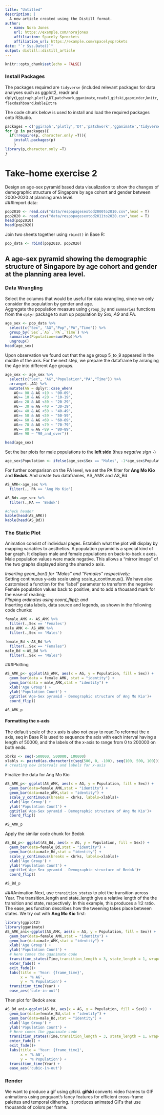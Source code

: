```yaml
---
title: "Untitled"
description: |
  A new article created using the Distill format.
author:
  - name: Nora Jones 
    url: https://example.com/norajones
    affiliation: Spacely Sprockets
    affiliation_url: https://example.com/spacelysprokets
date: "`r Sys.Date()`"
output: distill::distill_article
---
```


```r
knitr::opts_chunk$set(echo = FALSE)
```

### Install Packages
The packages required are `tidyverse` (included relevant packages for data analyses such as ggplot2, readr and dplyr),`ggiraph`,`plotly`,`DT`,`patchwork`,`gganimate`,`readxl`,`gifski`,`gapminder`,`knitr`,`flexdashboard`,`kableExtra`  

The code chunk below is used to install and load the required packages onto RStudio.

```r
packages = c('ggiraph','plotly','DT','patchwork','gganimate','tidyverse','readxl','gifski','gapminder','knitr','flexdashboard')
for (p in packages){
  if(!require(p, character.only =T)){
    install.packages(p)
    }
library(p,character.only =T)
}
```

# **Take-home exercise 2**  
Design an age-sex pyramid based data visualization to show the changes of demographic structure of Singapore by age cohort and gender between 2000-2020 at planning area level.  
###Import data:

```r
pop2010 <- read.csv("data/respopagesextod2000to2010.csv",head = T)
pop2020 <- read.csv("data/respopagesextod2011to2020.csv",head = T)
head(pop2010)
head(pop2020)
```

Join two sheets together using `rbind()` in Base R:

```r
pop_data <- rbind(pop2010, pop2020)
```

## A age-sex pyramid showing the demographic structure of Singapore by age cohort and gender at the planning area level. 
### Data Wrangling  
Select the columns that would be useful for data wrangling, since we only consider the population by gender and age.<br>
Aggregate the population measure using `group_by` and `summaries` functions from the `dplyr` package to sum up population by *Sex*, *AG* and *PA*. <Edit later> 

```r
age_sex <- pop_data %>% 
  select(c("Sex", "AG","Pop","PA","Time")) %>%
  group_by(`Sex`,`AG`,`PA`,`Time`) %>% 
  summarise(Population=sum(Pop))%>%
  ungroup()
head(age_sex)
```

Upon observation we found out that the age group 5_to_9 appeared in the middle of the axis. For the next step, we prepare the dataframe by arranging the Age into different Age groups.

```r
age_sex <- age_sex %>%
  select(c("Sex", "AG","Population","PA","Time")) %>%
  arrange(.,AG) %>%
  mutate(AG = dplyr::case_when(
    AG>= 00 & AG <10 ~ "00-09",
    AG>= 10 & AG <20 ~ "10-19",
    AG>= 20 & AG <30 ~ "20-29",
    AG>= 30 & AG <40 ~ "30-39",
    AG>= 40 & AG <50 ~ "40-49",   
    AG>= 50 & AG <59 ~ "50-59",
    AG>= 60 & AG <69 ~ "60-69",
    AG>= 70 & AG <79 ~ "70-79",
    AG>= 80 & AG <89 ~ "80-89",
    AG>= 90 ~ "90_and_over"))

head(age_sex)
```

Set the bar plots for male populations to the **left side** (thus *negative sign* `-`)

```r
age_sex$Population <- ifelse(age_sex$Sex == "Males", -1*age_sex$Population, age_sex$Population)
```

For further comparison on the PA level, we set the PA filter for **Ang Mo Kio** and **Bedok**. And create two dataframes, AS_AMK and AS_Bd

```r
AS_AMK<-age_sex %>%
  filter(., PA == 'Ang Mo Kio')

AS_Bd<-age_sex %>%
  filter(.,PA == 'Bedok')

#check header
kable(head(AS_AMK))
kable(head(AS_Bd))
```

### The Static Plot
Animation consist of individual pages. 
Establish what the plot will display by mapping variables to aesthetics. A population pyramid is a special kind of bar graph. It displays male and female populations on back-to-back x axes. <br>
Male population values were made negative. This allows a “mirror image” of the two graphs displayed along the shared x axis. <br>

*Inserting geom_bar() for “Males” and “Females” respectively;<br>
*Setting continuous y-axis scale using scale_y_continuous(). We have also customised a function for the “label” parameter to transform the negative Female population values back to positive, and to add a thousand mark for the ease of reading;<br>
*Flipping ordinates using coord_flip(); and<br>
*Inserting data labels, data source and legends, as shown in the following code chunks:  

```r
female_AMK <- AS_AMK %>%
  filter(.,Sex == 'Females')
male_AMK <- AS_AMK %>%
  filter(.,Sex == 'Males')

female_Bd <-AS_Bd %>% 
  filter(.,Sex == "Females")
male_Bd <-AS_Bd %>%
  filter(.,Sex == "Males")
```

###Plotting

```r
AS_AMK_p<- ggplot(AS_AMK, aes(x = AG, y = Population, fill = Sex)) + 
  geom_bar(data = female_AMK, stat = "identity") +
  geom_bar(data = male_AMK,stat = "identity") + 
  xlab('Age Group') + 
  ylab('Population Count') + 
  ggtitle('Age-Sex pyramid - Demographic structure of Ang Mo Kio')+
  coord_flip()

AS_AMK_p
```

#### Formatting the x-axis
The default scale of the x axis is also not easy to read.To reformat the x axis, seq in Base R is used to sequence the axis with each interval having a length of 50000, and the labels of the x-axis to range from 0 to 200000 on both ends.

```r
xbrks <- seq(-500000, 500000, 100000)
xlabls <- paste0(as.character(c(seq(500, 0, -100), seq(100, 500, 100))), "k")
# creating new intervals and labels for x-axis
```

Finalize the data for Ang Mo Kio

```r
AS_AMK_p<- ggplot(AS_AMK, aes(x = AG, y = Population, fill = Sex)) + 
  geom_bar(data=female_AMK,stat = "identity") +
  geom_bar(data=male_AMK,stat = "identity") + 
  scale_y_continuous(breaks = xbrks, labels=xlabls)+
  xlab('Age Group') + 
  ylab('Population Count') + 
  ggtitle('Age-Sex pyramid - Demographic structure of Ang Mo Kio')+
  coord_flip()

AS_AMK_p
```

Apply the similar code chunk for Bedok

```r
AS_Bd_p<- ggplot(AS_Bd, aes(x = AG, y = Population, fill = Sex)) + 
  geom_bar(data=female_Bd,stat = "identity") +
  geom_bar(data=male_Bd,stat = "identity") + 
  scale_y_continuous(breaks = xbrks, labels=xlabls)+
  xlab('Age Group') + 
  ylab('Population Count') + 
  ggtitle('Age-Sex pyramid - Demographic structure of Bedok')+
  coord_flip()

AS_Bd_p
```

###Animation
Next, use `transition_states` to plot the transition across Year. The transition_length and state_length give a relative length of the the transition and state, respectively. In this example, this produces a 1:2 ratio. The ease_aes function describes how the tweening takes place between states.
We try out with **Ang Mo Kio** first:

```r
library(ggplot2)
library(gganimate)
AS_AMK_ani<-ggplot(AS_AMK, aes(x = AG, y = Population, fill = Sex)) + 
  geom_bar(data=female_AMK,stat = "identity") +
  geom_bar(data=male_AMK,stat = "identity") + 
  xlab('Age Group') + 
  ylab('Population Count') + 
  # Here comes the gganimate code
  transition_states(Time,transition_length = 3, state_length = 1, wrap=TRUE) +
  enter_fade() +
  exit_fade()+
  labs(title = 'Year: {frame_time}', 
       x = '% AG', 
       y = '% Population') +
  transition_time(Year) +
  ease_aes('cute-in-out')

```

Then plot for Bedok area:<br>

```r
AS_Bd_ani<-ggplot(AS_Bd, aes(x = AG, y = Population, fill = Sex)) + 
  geom_bar(data=female_Bd,stat = "identity") +
  geom_bar(data=male_Bd,stat = "identity") + 
  xlab('Age Group') + 
  ylab('Population Count') + 
  # Here comes the gganimate code
  transition_states(Time,transition_length = 3, state_length = 1, wrap=TRUE) +
  enter_fade() +
  exit_fade()+
  labs(title = 'Year: {frame_time}', 
       x = '% AG', 
       y = '% Population') +
  transition_time(Year) +
  ease_aes('cubic-in-out')

```

### Render
We want to produce a gif using gifski. **gifski** converts video frames to GIF animations using pngquant's fancy features for efficient cross-frame palettes and temporal dithering. It produces animated GIFs that use thousands of colors per frame.